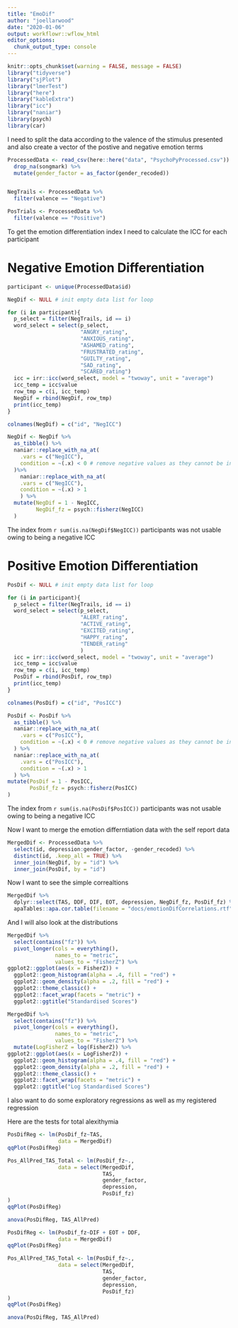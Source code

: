 ```yaml
---
title: "EmoDif"
author: "joellarwood"
date: "2020-01-06"
output: workflowr::wflow_html
editor_options:
  chunk_output_type: console
---
```

```r
knitr::opts_chunk$set(warning = FALSE, message = FALSE)
library("tidyverse")
library("sjPlot")
library("lmerTest")
library("here")
library("kableExtra")
library("icc")
library("naniar")
library(psych)
library(car)
```

I need to split the data according to the valence of the stimulus presented and also create a vector of the postive and negative emotion terms
```r

ProcessedData <- read_csv(here::here("data", "PsychoPyProcessed.csv")) %>% 
  drop_na(songmark) %>% 
  mutate(gender_factor = as_factor(gender_recoded))


NegTrails <- ProcessedData %>% 
  filter(valence == "Negative")

PosTrials <- ProcessedData %>% 
  filter(valence == "Positive")


```

To get the emotion differentiation index I need to calculate the ICC for each participant

# Negative Emotion Differentiation
```r

participant <- unique(ProcessedData$id)

NegDif <- NULL # init empty data list for loop 

for (i in participant){
  p_select = filter(NegTrails, id == i)
  word_select = select(p_select, 
                       "ANGRY_rating", 
                       "ANXIOUS_rating", 
                       "ASHAMED_rating", 
                       "FRUSTRATED_rating", 
                       "GUILTY_rating",
                       "SAD_rating", 
                       "SCARED_rating")
  icc = irr::icc(word_select, model = "twoway", unit = "average")
  icc_temp = icc$value
  row_tmp = c(i, icc_temp)
  NegDif = rbind(NegDif, row_tmp)
  print(icc_temp)
}

colnames(NegDif) = c("id", "NegICC")

NegDif <- NegDif %>% 
  as_tibble() %>% 
  naniar::replace_with_na_at(
    .vars = c("NegICC"), 
    condition = ~(.x) < 0 # remove negative values as they cannot be interpreted 
  )%>%
    naniar::replace_with_na_at(
    .vars = c("NegICC"), 
    condition = ~(.x) > 1
    ) %>% 
  mutate(NegDif = 1 - NegICC,
         NegDif_fz = psych::fisherz(NegICC)
  )

```
The index from `r sum(is.na(NegDif$NegICC))` participants was not usable owing to being a negative ICC


# Positive Emotion Differentiation
```r


PosDif <- NULL # init empty data list for loop 

for (i in participant){
  p_select = filter(NegTrails, id == i)
  word_select = select(p_select, 
                       "ALERT_rating", 
                       "ACTIVE_rating", 
                       "EXCITED_rating", 
                       "HAPPY_rating", 
                       "TENDER_rating"
                       )
  icc = irr::icc(word_select, model = "twoway", unit = "average")
  icc_temp = icc$value
  row_tmp = c(i, icc_temp)
  PosDif = rbind(PosDif, row_tmp)
  print(icc_temp)
}

colnames(PosDif) = c("id", "PosICC")

PosDif <- PosDif %>% 
  as_tibble() %>% 
  naniar::replace_with_na_at(
    .vars = c("PosICC"), 
    condition = ~(.x) < 0 # remove negative values as they cannot be interpreted 
  ) %>% 
  naniar::replace_with_na_at(
    .vars = c("PosICC"), 
    condition = ~(.x) > 1
  ) %>% 
mutate(PosDif = 1 - PosICC,
       PosDif_fz = psych::fisherz(PosICC)
)

```
The index from `r sum(is.na(PosDif$PosICC))` participants was not usable owing to being a negative ICC


Now I want to merge the emotion differntiation data with the self report data 

```r

MergedDif <- ProcessedData %>% 
  select(id, depression:gender_factor, -gender_recoded) %>% 
  distinct(id, .keep_all = TRUE) %>% 
  inner_join(NegDif, by = "id") %>% 
  inner_join(PosDif, by = "id") 

```

Now I want to see the simple correaltions 
```r

MergedDif %>% 
  dplyr::select(TAS, DDF, DIF, EOT, depression, NegDif_fz, PosDif_fz) %>% 
  apaTables::apa.cor.table(filename = "docs/emotionDifCorrelations.rtf")


```
And I will also look at the distributions 
```r

MergedDif %>% 
  select(contains("fz")) %>% 
  pivot_longer(cols = everything(), 
               names_to = "metric", 
               values_to = "FisherZ") %>% 
ggplot2::ggplot(aes(x = FisherZ)) +
  ggplot2::geom_histogram(alpha = .4, fill = "red") +
  ggplot2::geom_density(alpha = .2, fill = "red") +
  ggplot2::theme_classic() +
  ggplot2::facet_wrap(facets = "metric") +
  ggplot2::ggtitle("Standardised Scores")

MergedDif %>% 
  select(contains("fz")) %>% 
  pivot_longer(cols = everything(), 
               names_to = "metric", 
               values_to = "FisherZ") %>% 
  mutate(LogFisherZ = log(FisherZ)) %>% 
ggplot2::ggplot(aes(x = LogFisherZ)) +
  ggplot2::geom_histogram(alpha = .4, fill = "red") +
  ggplot2::geom_density(alpha = .2, fill = "red") +
  ggplot2::theme_classic() +
  ggplot2::facet_wrap(facets = "metric") +
  ggplot2::ggtitle("Log Standardised Scores")
```

I also want to do some exploratory regressions as well as my registered regression 

Here are the tests for total alexithymia 
```r
PosDifReg <- lm(PosDif_fz~TAS, 
                data = MergedDif)
qqPlot(PosDifReg)

Pos_AllPred_TAS_Total <- lm(PosDif_fz~., 
                data = select(MergedDif, 
                              TAS, 
                              gender_factor, 
                              depression, 
                              PosDif_fz)
)
qqPlot(PosDifReg)

anova(PosDifReg, TAS_AllPred)
```

```r
PosDifReg <- lm(PosDif_fz~DIF + EOT + DDF, 
                data = MergedDif)
qqPlot(PosDifReg)

Pos_AllPred_TAS_Total <- lm(PosDif_fz~., 
                data = select(MergedDif, 
                              TAS, 
                              gender_factor, 
                              depression, 
                              PosDif_fz)
)
qqPlot(PosDifReg)

anova(PosDifReg, TAS_AllPred)
```

